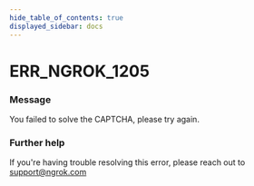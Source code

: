 ```yaml
---
hide_table_of_contents: true
displayed_sidebar: docs
---
```



# ERR_NGROK_1205

### Message

You failed to solve the CAPTCHA, please try again.

### Further help

If you're having trouble resolving this error, please reach out to [support@ngrok.com](mailto:support@ngrok.com?subject=Help%20with%20ERR_NGROK_1205)

<ErrorDetails error="err_ngrok_1205" />
